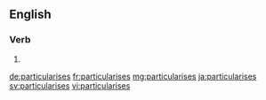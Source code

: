 ==English==

===Verb===
{{head|en|verb form}}

# {{en-third-person singular of|particularise}}

[[de:particularises]]
[[fr:particularises]]
[[mg:particularises]]
[[ja:particularises]]
[[sv:particularises]]
[[vi:particularises]]